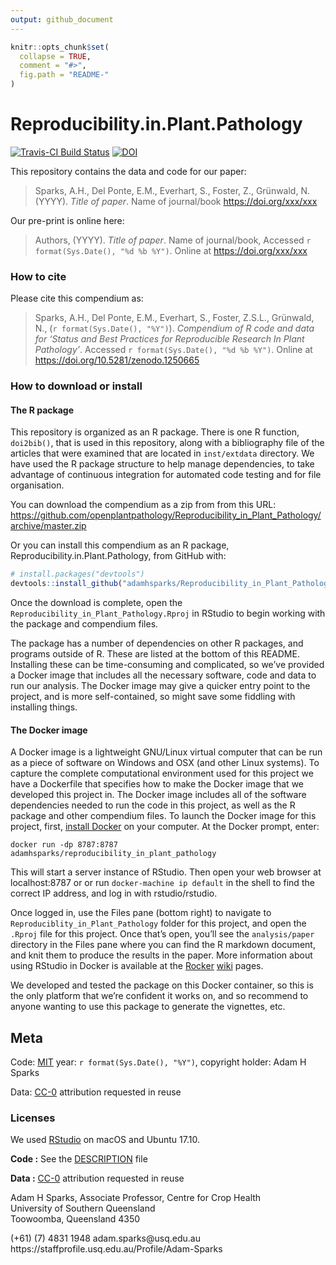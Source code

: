 ```yaml
---
output: github_document
---
```


<!-- README.md is generated from README.Rmd. Please edit that file -->

```r
knitr::opts_chunk$set(
  collapse = TRUE,
  comment = "#>",
  fig.path = "README-"
)
```

# Reproducibility.in.Plant.Pathology

[![Travis-CI Build Status](https://travis-ci.org/openplantpathology/Reproducibility_in_Plant_Pathology.svg?branch=master)](https://travis-ci.org/openplantpathology/Reproducibility_in_Plant_Pathology)
[![DOI](https://zenodo.org/badge/62676177.svg)](https://zenodo.org/badge/latestdoi/62676177)

This repository contains the data and code for our paper:

> Sparks, A.H., Del Ponte, E.M., Everhart, S., Foster, Z., Grünwald, N. (YYYY). _Title of paper_. Name of journal/book <https://doi.org/xxx/xxx>

Our pre-print is online here:

> Authors, (YYYY). _Title of paper_. Name of journal/book, Accessed `r format(Sys.Date(), "%d %b %Y")`. Online at <https://doi.org/xxx/xxx>


### How to cite

Please cite this compendium as:

> Sparks, A.H., Del Ponte, E.M., Everhart, S., Foster, Z.S.L., Grünwald, N., (`r format(Sys.Date(), "%Y")`). _Compendium of R code and data for 'Status and Best Practices for Reproducible Research In Plant Pathology'_. Accessed `r format(Sys.Date(), "%d %b %Y")`. Online at <https://doi.org/10.5281/zenodo.1250665>

### How to download or install

#### The R package

This repository is organized as an R package. There is one R function,
`doi2bib()`, that is used in this repository, along with a bibliography file of
the articles that were examined that are located in `inst/extdata` directory. We
have used the R package structure to help manage dependencies, to take advantage
of continuous integration for automated code testing and for file organisation.

You can download the compendium as a zip from from this URL: <https://github.com/openplantpathology/Reproducibility_in_Plant_Pathology/archive/master.zip>

Or you can install this compendium as an R package, Reproducibility.in.Plant.Pathology, from GitHub with:
```r
# install.packages("devtools")
devtools::install_github("adamhsparks/Reproducibility_in_Plant_Pathology")
```

Once the download is complete, open the
`Reproducibility_in_Plant_Pathology.Rproj` in RStudio to begin working with the
package and compendium files.

The package has a number of dependencies on other R packages, and programs
outside of R. These are listed at the bottom of this README. Installing these
can be time-consuming and complicated, so we've provided a Docker image that
includes all the necessary software, code and data to run our analysis. The
Docker image may give a quicker entry point to the project, and is more
self-contained, so might save some fiddling with installing things.

#### The Docker image

A Docker image is a lightweight GNU/Linux virtual computer that can be run as a
piece of software on Windows and OSX (and other Linux systems). To capture the
complete computational environment used for this project we have a Dockerfile
that specifies how to make the Docker image that we developed this project in.
The Docker image includes all of the software dependencies needed to run the
code in this project, as well as the R package and other compendium files. To
launch the Docker image for this project, first,
[install Docker](https://docs.docker.com/installation/) on your computer. At the
Docker prompt, enter:

    docker run -dp 8787:8787 adamhsparks/reproducibility_in_plant_pathology

This will start a server instance of RStudio. Then open your web browser at
localhost:8787 or or run `docker-machine ip default` in the shell to find the
correct IP address, and log in with rstudio/rstudio.

Once logged in, use the Files pane (bottom right) to navigate to
`Reproduciblity_in_Plant_Pathology` folder for this project, and open the
`.Rproj` file for this project. Once that's open, you'll see the
`analysis/paper` directory in the Files pane where you can find the R markdown
document, and knit them to produce the results in the paper. More information
about using RStudio in Docker is available at the
[Rocker](https://github.com/rocker-org)
[wiki](https://github.com/rocker-org/rocker/wiki/Using-the-RStudio-image) pages.

We developed and tested the package on this Docker container, so this is the
only platform that we're confident it works on, and so recommend to anyone
wanting to use this package to generate the vignettes, etc.

## Meta

Code: [MIT](http://opensource.org/licenses/MIT) year: `r format(Sys.Date(), "%Y")`, copyright holder: Adam H Sparks

Data: [CC-0](http://creativecommons.org/publicdomain/zero/1.0/) attribution requested in reuse

### Licenses

We used [RStudio](http://www.rstudio.com/products/rstudio/) on macOS and Ubuntu
17.10.

**Code :** See the [DESCRIPTION](DESCRIPTION) file

**Data :** [CC-0](http://creativecommons.org/publicdomain/zero/1.0/) attribution requested in reuse

Adam H Sparks, Associate Professor, Centre for Crop Health  
University of Southern Queensland  
Toowoomba, Queensland 4350

(+61) (7) 4831 1948   adam.sparks@usq.edu.au
https://staffprofile.usq.edu.au/Profile/Adam-Sparks
